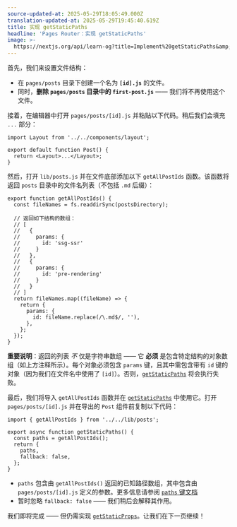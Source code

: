```yaml
---
source-updated-at: 2025-05-29T18:05:49.000Z
translation-updated-at: 2025-05-29T19:45:40.619Z
title: 实现 getStaticPaths
headline: 'Pages Router：实现 getStaticPaths'
image: >-
  https://nextjs.org/api/learn-og?title=Implement%20getStaticPaths&amp;chapter=31
---
```


首先，我们来设置文件结构：

*   在 `pages/posts` 目录下创建一个名为 **`[id].js`** 的文件。
*   同时，**删除 `pages/posts` 目录中的 `first-post.js`** —— 我们将不再使用这个文件。

接着，在编辑器中打开 `pages/posts/[id].js` 并粘贴以下代码。稍后我们会填充 `...` 部分：

```
import Layout from '../../components/layout';
 
export default function Post() {
  return <Layout>...</Layout>;
}
```

然后，打开 `lib/posts.js` 并在文件底部添加以下 `getAllPostIds` 函数。该函数将返回 `posts` 目录中的文件名列表（不包括 `.md` 后缀）：

```
export function getAllPostIds() {
  const fileNames = fs.readdirSync(postsDirectory);
 
  // 返回如下结构的数组：
  // [
  //   {
  //     params: {
  //       id: 'ssg-ssr'
  //     }
  //   },
  //   {
  //     params: {
  //       id: 'pre-rendering'
  //     }
  //   }
  // ]
  return fileNames.map((fileName) => {
    return {
      params: {
        id: fileName.replace(/\.md$/, ''),
      },
    };
  });
}
```

**重要说明**：返回的列表 _不_ 仅是字符串数组 —— 它 **必须** 是包含特定结构的对象数组（如上方注释所示）。每个对象必须包含 `params` 键，且其中需包含带有 `id` 键的对象（因为我们在文件名中使用了 `[id]`）。否则，[`getStaticPaths`](/docs/pages/building-your-application/data-fetching/get-static-paths) 将会执行失败。

最后，我们将导入 `getAllPostIds` 函数并在 [`getStaticPaths`](/docs/pages/building-your-application/data-fetching/get-static-paths) 中使用它。打开 `pages/posts/[id].js` 并在导出的 `Post` 组件前复制以下代码：

```
import { getAllPostIds } from '../../lib/posts';
 
export async function getStaticPaths() {
  const paths = getAllPostIds();
  return {
    paths,
    fallback: false,
  };
}
```

*   `paths` 包含由 `getAllPostIds()` 返回的已知路径数组，其中包含由 `pages/posts/[id].js` 定义的参数。更多信息请参阅 [`paths` 键文档](/docs/pages/api-reference/functions/get-static-paths#paths)
*   暂时忽略 `fallback: false` —— 我们稍后会解释其作用。

我们即将完成 —— 但仍需实现 [`getStaticProps`](/docs/pages/building-your-application/data-fetching/get-static-props)。让我们在下一页继续！